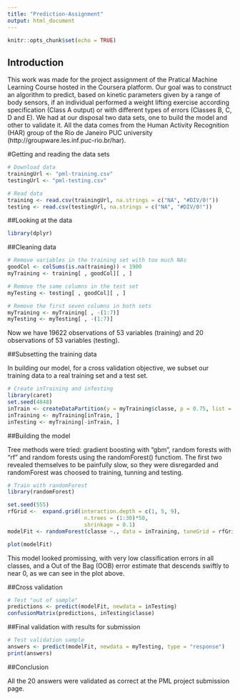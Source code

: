 ```yaml
---
title: "Prediction-Assignment"
output: html_document
---
```


```r
knitr::opts_chunk$set(echo = TRUE)
```

## Introduction

This work was made for the project assignment of the Pratical Machine Learning Course hosted in the Coursera platform. Our goal was to construct an algorithm to predict, based on kinetic parameters given by a range of body sensors, if an individual performed a weight lifting exercise according specification (Class A output) or with different types of errors (Classes B, C, D and E). We had at our disposal two data sets, one to build the model and other to validate it. All the data comes from the Human Activity Recognition (HAR) group of the Rio de Janeiro PUC university (http://groupware.les.inf.puc-rio.br/har).

#Getting and reading the data sets

```r
# Download data
trainingUrl <- "pml-training.csv"
testingUrl <- "pml-testing.csv"

```

```r

# Read data
training <- read.csv(trainingUrl, na.strings = c("NA", "#DIV/0!"))
testing <- read.csv(testingUrl, na.strings = c("NA", "#DIV/0!"))

```
##Looking at the data
```r
library(dplyr)


```
##Cleaning data
```r
# Remove variables in the training set with too much NAs 
goodCol <- colSums(is.na(training)) < 1900
myTraining <- training[ , goodCol][ , ]

```

```r
# Remove the same columns in the test set
myTesting <- testing[ , goodCol][ , ]

```

```r
# Remove the first seven columns in both sets
myTraining <- myTraining[ , -(1:7)]
myTesting <- myTesting[ , -(1:7)] 


```
Now we have 19622 observations of 53 variables (training) and 20 observations of 53 variables (testing).

##Subsetting the training data

In building our model, for a cross validation objective, we subset our training data to a real training set and a test set.

```r
# Create inTraining and inTesting
library(caret)
set.seed(4848)
inTrain <- createDataPartition(y = myTraining$classe, p = 0.75, list = FALSE)
inTraining <- myTraining[inTrain, ]
inTesting <- myTraining[-inTrain, ]

```
##Building the model

Tree methods were tried: gradient boosting with "gbm", random forests with "rf" and random forests using the randomForest() functiom. The first two revealed themselves to be painfully slow, so they were disregarded and randomForest was choosed to training, tunning and testing.
```r
# Train with randomForest
library(randomForest)

```

```r
set.seed(555)
rfGrid <-  expand.grid(interaction.depth = c(1, 5, 9),
                        n.trees = (1:30)*50,
                        shrinkage = 0.1)
modelFit <- randomForest(classe ~., data = inTraining, tuneGrid = rfGrid) 

plot(modelFit)

```
This model looked promissing, with very low classification errors in all classes, and a Out of the Bag (OOB) error estimate that descends swiftly to near 0, as we can see in the plot above.

##Cross validation
```r

# Test "out of sample"
predictions <- predict(modelFit, newdata = inTesting)
confusionMatrix(predictions, inTesting$classe)

```
##Final validation with results for submission
```r

# Test validation sample
answers <- predict(modelFit, newdata = myTesting, type = "response")
print(answers)
```

##Conclusion

All the 20 answers were validated as correct at the PML project submission page.
